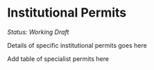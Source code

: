 # Institutional Permits

_Status: Working Draft_

Details of specific institutional permits goes here

Add table of specialist permits here